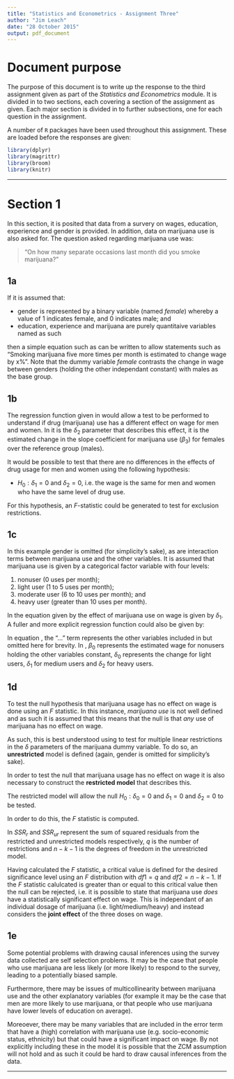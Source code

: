 ```yaml
---
title: "Statistics and Econometrics - Assignment Three"
author: "Jim Leach"
date: "28 October 2015"
output: pdf_document
---
```


# Document purpose

The purpose of this document is to write up the response to the third assignment given as part of the _Statistics and Econometrics_ module. It is divided in to two sections, each covering a section of the assignment as given. Each major section is divided in to further subsections, one for each question in the assignment.

A number of `R` packages have been used throughout this assignment. These are loaded before the responses are given:

```r
library(dplyr)
library(magrittr)
library(broom)
library(knitr)
```

***

# Section 1

In this section, it is posited that data from a survery on wages, education, experience and gender is provided. In addition, data on marijuana use is also asked for. The question asked regarding marijuana use was:

> "On how many separate occasions last month did you smoke marijuana?"

## 1a

\begin{equation} \label{eq:1a}
log(wage) = \beta_0 + \delta_1 female + \beta_1 education + \beta_2 experience + \beta_4 marijuana + u
\end{equation}

If it is assumed that:

* gender is represented by a binary variable (named $female$) whereby a value of $1$ indicates female, and $0$ indicates male; and
* education, experience and marijuana are purely quantitaive variables named as such

then a simple equation such as \eqref{eq:1a} can be written to allow statements such as "Smoking marijuana five more times per month is estimated to change wage by x%". Note that the dummy variable $female$ contrasts the change in wage between genders (holding the other independant constant) with males as the base group.

## 1b

\begin{equation} \label{eq:1b}
log(wage) = \beta_0 + \delta_1 female + \beta_1 education + \beta_2 experience + \beta_3 marijuana + \delta_2 marijuana.female + u
\end{equation}

The regression function given in \eqref{eq:1b} would allow a test to be performed to understand if drug (marijuana) use has a different effect on wage for men and women. In \eqref{eq:1b} it is the $\delta_2$ parameter that describes this effect, it is the estimated change in the slope coefficient for marijuana use ($\beta_3$) for females over the reference group (males).

It would be possible to test that there are no differences in the effects of drug usage for men and women using the following hypothesis:

* $H_0:\delta_1 = 0$ and $\delta_2 = 0$, i.e. the wage is the same for men and women who have the same level of drug use.

For this hypothesis, an $F$-statistic could be generated to test for exclusion restrictions. 

## 1c


\begin{equation} \label{eq:1c}
log(wage) = \beta_0 + \delta_1marijuana + \beta_1 education + \beta_2 experience
\end{equation}


In this example gender is omitted (for simplicity's sake), as are interaction terms between marijuana use and the other variables. It is assumed that marijuana use is given by a categorical factor variable with four levels:

1. nonuser (0 uses per month);
1. light user (1 to 5 uses per month);
2. moderate user (6 to 10 uses per month); and
4. heavy user (greater than 10 uses per month).

In the equation given by \eqref{eq:1c} the effect of marijuana use on wage is given by $\delta_1$. A fuller and more explicit regression function could also be given by:

\begin{equation} \label{eq:1c_2}
log(wage) = \beta_0 + \delta_0 light + \delta_1 medium + \delta_2 heavy + ... + u
\end{equation}

In equation \eqref{eq:1c_2}, the "..." term represents the other variables included in \eqref{eq:1c} but omitted here for brevity. In \eqref{eq:1c_2}, $\beta_0$ represents the estimated wage for nonusers holding the other variables constant, $\delta_0$ represents the change for light users, $\delta_1$ for medium users and $\delta_2$ for heavy users.

## 1d

To test the null hypothesis that marijuana usage has no effect on wage is done using an $F$ statistic. In this instance, _marijuana use_ is not well defined and as such it is assumed that this means that the null is that _any_ use of marijuana has no effect on wage. 

As such, this is best understood using \eqref{eq:1c_2} to test for multiple linear restrictions in the $\delta$ parameters of the marijuana dummy variable. To do so, an __unrestricted__ model is defined (again, gender is omitted for simplicity's sake).

\begin{equation} \label{eq:1d_ur}
log(wage) = \beta_0 + \delta_0 light + \delta_1 medium + \delta_2 heavy + \beta_1 education + \beta_2 experience + u
\end{equation}

In order to test the null that marijuana usage has no effect on wage it is also necessary to construct the __restricted model__ that describes this.

\begin{equation} \label{eq:1d_r}
log(wage) = \beta_0 + \beta_1 edcuation + \beta_2 experience + u
\end{equation}

The restricted model \eqref{eq:1d_r} will allow the null $H_0: \delta_0 = 0$ and $\delta_1 = 0$ and $\delta_2 = 0$ to be tested.

In order to do this, the $F$ statistic is computed.

\begin{equation} \label{eq:1d_fstat}
F = \dfrac{(SSR_r - SSR_{ur})/q}{SSR_{ur}/(n-k-1)}
\end{equation}

In \eqref{eq:1d_fstat} $SSR_r$ and $SSR_{ur}$ represent the sum of squared residuals from the restricted and unrestricted models respectively, $q$ is the number of restrictions and $n-k-1$ is the degrees of freedom in the unrestricted model. 

Having calculated the $F$ statistic, a critical value is defined for the desired significance level using an $F$ distribution with $df1 = q$ and $df2 = n-k-1$. If the $F$ statistic calulcated is greater than or equal to this critical value then the null can be rejected, i.e. it is possible to state that marijuana use _does_ have a statistically significant effect on wage. This is independant of an individual dosage of marijuana (i.e. light/medium/heavy) and instead considers the __joint effect__ of the three doses on wage.

## 1e

Some potential problems with drawing causal inferences using the survey data collected are self selection problems. It may be the case that people who use marijuana are less likely (or more likely) to respond to the survey, leading to a potentially biased sample. 

Furthermore, there may be issues of multicollinearity between marijuana use and the other explanatory variables (for example it may be the case that men are more likely to use marijuana, or that people who use marijuana have lower levels of education on average).

Moreoever, there may be many variables that are included in the error term that have a (high) correlation with marijuana use (e.g. socio-economic status, ethnicity) but that could have a significant impact on wage. By not explicitly including these in the model it is possible that the ZCM assumption will not hold and as such it could be hard to draw causal inferences from the data.

***

